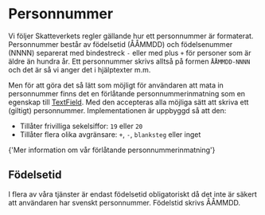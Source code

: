 
# Personnummer

Vi följer Skatteverkets regler gällande hur ett personnummer är formaterat. Personnummer består av födelsetid (ÅÅMMDD) och födelsenummer (NNNN) separerat med bindestreck `-` eller med plus `+` för personer som är äldre än hundra år. Ett personnummer skrivs alltså på formen `ÅÅMMDD-NNNN` och det är så vi anger det i hjälptexter m.m.

Men för att göra det så lätt som möjligt för användaren att mata in personnummer finns det en förlåtande personnummerinmatning som en egenskap till [TextField](/components/textfield). Med den accepteras alla möjliga sätt att skriva ett (giltigt) personnummer. Implementationen är uppbyggd så att den:

- Tillåter frivilliga sekelsiffor: `19` eller `20`
- Tillåter flera olika avgränsare: `+`, `-`, `blanksteg` eller inget

<Link
  standalone
  href='/components/textfield/#personnummer'
>
  {'Mer information om vår förlåtande personnummerinmatning'}
</Link>

## Födelsetid

I flera av våra tjänster är endast födelsetid obligatoriskt då det inte är säkert att användaren har svenskt personnummer. Födelstid skrivs ÅÅMMDD.
